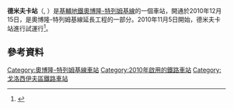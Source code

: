 {{Infobox station 
| name          = 德米夫卡<br />{{lang|uk|Демiïвська}}
| type          = {{METROKIEV type}}
| style         = Kurenivsko-Chervonoarmiyska
| image         = Demiivska metro station Kiev 2010 02.jpg
| image_size    = 
| image_caption = 
| address       = [[戈洛西伊夫區|戈洛西伊夫區]]
| borough       = [[基輔|基輔]]
| country       = [[烏克蘭|烏克蘭]]
| coordinates   = {{coord|50|24|17.25|N|30|31|00.60|E|type:landmark_region:UA|display=title,inline}}
| line          = {{KIEVMETRO-line2}}
| other         = 
| structure     = 地下
| platform      = 2個[[側式月台|側式月台]]
| depth         = 
| levels        = 1層
| tracks        = 2條
| parking       = 
| bicycle       = 
| baggage_check = 
| opened        = 2010年12月15日
| closed        = 
| rebuilt       = 
| electrified   = 是
| ADA           = 
| code          = 222
| owned         = [[基輔地鐵|基輔地鐵]]
| zone          = 
| smartcardname = 
| smartcardstatus = 
| former        = 
| passengers    = 
| pass_year     = 
| pass_percent  = 
| pass_system   = 
| mpassengers   = 
| services      = 
| map_locator   = 
}}
'''德米夫卡站'''（{{lang-uk|Деміївська|Demiivska}}, {{IPA audio link|LL-Q8798 (ukr)-Tohaomg-Деміївська.wav}}）是[[基輔地鐵|基輔地鐵]][[奧博隆-特列姆基線|奧博隆-特列姆基線]]的一個車站，開通於2010年12月15日，是奧博隆-特列姆基線延長工程的一部分。2010年11月5日開始，德米夫卡站進行試運行<ref>{{cite web |url=http://news.dt.ua/news/55905 |title=存档副本 |accessdate=2010-11-05 |deadurl=yes |archiveurl=https://web.archive.org/web/20101107084442/http://news.dt.ua/news/55905 |archivedate=2010-11-07 }}</ref>。

==參考資料==
{{reflist}}
{{奧波隆-特列姆基線}}
[[Category:奧博隆-特列姆基線車站|Category:奧博隆-特列姆基線車站]]
[[Category:2010年啟用的鐵路車站|Category:2010年啟用的鐵路車站]]
[[Category:戈洛西伊夫區鐵路車站|Category:戈洛西伊夫區鐵路車站]]